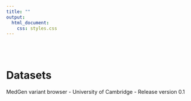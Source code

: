 ```yaml
---
title: ""
output: 
  html_document:
    css: styles.css
---
```

<br/><br/>

# Datasets

<div class="footer">MedGen variant browser - University of Cambridge - Release version 0.1</div>